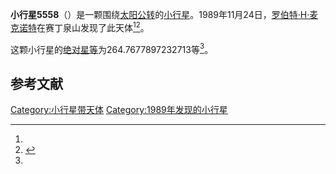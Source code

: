 {{Infobox planet
| bgcolour = #FFFFC0
| name = 5558
| symbol = 
| image = 
| caption = 
| discovery = yes
| discovery_ref = 
| discoverer = [[罗伯特·H·麦克诺特|罗伯特·H·麦克诺特]]
| discovery_site = [[赛丁泉山|赛丁泉山]] 
| discovered = 1989年11月24日
| designations = yes
| mp_name = 
| named_after = 
| alt_names = 
| mp_category = [[主带内小行星|主带内小行星]]
| orbit_ref = <ref name="a">[http://ssd.jpl.nasa.gov/sbdb.cgi?sstr=5558 5558] {{Wayback|url=http://ssd.jpl.nasa.gov/sbdb.cgi?sstr=5558 |date=20110610003110 }}，小行星數據庫瀏覽器（JPL Small-Body Database Browser）－[[美国国家航空航天局|美国国家航空航天局]]喷气推进实验室</ref>
| epoch = 2456400.5 (2013年4月18日更新)
| aphelion = {{convert|2.153238761697605|AU|km|3|abbr=on|lk=out}}
| perihelion = {{convert|1.71775076215158|AU|km|3|abbr=on}}
| semimajor = {{convert|1.935494761924592|AU|km|3|abbr=on}}
| eccentricity = 0.112500434
| period = 983.5273184 [[日|日]]<br />2.69[[儒略年|儒略年]]
| avg_speed = 
| inclination = 23.37845665395653
| asc_node = 138.9123675347546
| mean_anomaly = 
| arg_peri = 264.7677897232713
| satellites = 
| physical_characteristics = yes
| dimensions = 
| mass = 
| density = 
| surface_grav = 
| escape_velocity = 
| sidereal_day = 
| axial_tilt = 
| pole_ecliptic_lat = 
| pole_ecliptic_lon = 
| albedo = 
| temperatures= 
| temp_name1 = 
| mean_temp_1 = 
| max_temp_1 = 
| temp_name2 = 
| max_temp_2 = 
| spectral_type = 
| abs_magnitude = 264.7677897232713
}}

'''小行星5558'''（{{lang-en|5558}}）是一颗围绕[[太阳|太阳]][[公转|公转]]的[[小行星|小行星]]。1989年11月24日，[[罗伯特·H·麦克诺特|罗伯特·H·麦克诺特]]在赛丁泉山发现了此天体<ref name="a" /><ref>{{cite news|title=小行星列表|url=http://cfa-www.harvard.edu/iau/lists/NumberedMPs.txt|accessdate=2013-07-08|newspaper=哈佛大学|archive-date=2008-05-17|archive-url=https://web.archive.org/web/20080517010638/http://cfa-www.harvard.edu/iau/lists/NumberedMPs.txt|dead-url=no}}</ref>。

这颗小行星的[[绝对星等|绝对星等]]为264.7677897232713等<ref name="a" />。

==参考文献==
{{reflist}}
{{Minor Planet Number|[[小行星5557|小行星5557]]|[[小行星5559|小行星5559]]}}

{{小天体}}

[[Category:小行星带天体|Category:小行星带天体]]
[[Category:1989年发现的小行星|Category:1989年发现的小行星]]

{{asteroid-stub}}
